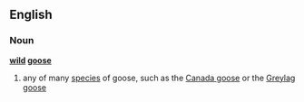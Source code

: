 ==English==
===Noun===
'''[[wild]] [[goose]]'''
#any of many [[species]] of goose, such as the [[Canada goose]] or the [[Greylag goose]]